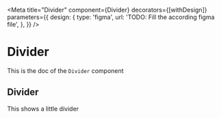 <!--- Divider.stories.mdx --->


<Meta
  title="Divider"
  component={Divider}
  decorators={[withDesign]}
  parameters={{
    design: {
      type: 'figma',
      url: 'TODO: Fill the according figma file',
    },
  }}
/>

# Divider

This is the doc of the `Divider` component

## Divider

This shows a little divider

<Canvas>
  <Story name="base">
    <Box padding={8}>
      <Divider />
    </Box>
  </Story>
</Canvas>
